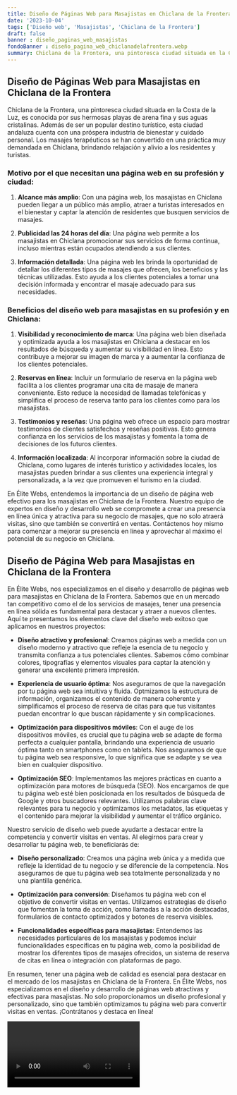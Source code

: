 ```yaml
---
title: Diseño de Páginas Web para Masajistas en Chiclana de la Frontera
date: '2023-10-04'
tags: ['Diseño web', 'Masajistas', 'Chiclana de la Frontera']
draft: false
banner : diseño_paginas_web_masajistas
fondoBanner : diseño_pagina_web_chiclanadelafrontera.webp
summary: Chiclana de la Frontera, una pintoresca ciudad situada en la Costa de la Luz, es conocida por sus hermosas playas de arena fina y sus aguas cristalinas. Además de ser un popular destino turístico, esta ciudad andaluza cuenta con una próspera industria de bienestar y cuidado personal. Los masajes terapéuticos se han convertido en una práctica muy demandada en Chiclana, brindando relajación y alivio a los residentes y turistas.
---
```


## Diseño de Páginas Web para Masajistas en Chiclana de la Frontera

Chiclana de la Frontera, una pintoresca ciudad situada en la Costa de la Luz, es conocida por sus hermosas playas de arena fina y sus aguas cristalinas. Además de ser un popular destino turístico, esta ciudad andaluza cuenta con una próspera industria de bienestar y cuidado personal. Los masajes terapéuticos se han convertido en una práctica muy demandada en Chiclana, brindando relajación y alivio a los residentes y turistas.

### Motivo por el que necesitan una página web en su profesión y ciudad:

1. **Alcance más amplio**: Con una página web, los masajistas en Chiclana pueden llegar a un público más amplio, atraer a turistas interesados en el bienestar y captar la atención de residentes que busquen servicios de masajes.

2. **Publicidad las 24 horas del día**: Una página web permite a los masajistas en Chiclana promocionar sus servicios de forma continua, incluso mientras están ocupados atendiendo a sus clientes.

3. **Información detallada**: Una página web les brinda la oportunidad de detallar los diferentes tipos de masajes que ofrecen, los beneficios y las técnicas utilizadas. Esto ayuda a los clientes potenciales a tomar una decisión informada y encontrar el masaje adecuado para sus necesidades.

### Beneficios del diseño web para masajistas en su profesión y en Chiclana:

1. **Visibilidad y reconocimiento de marca**: Una página web bien diseñada y optimizada ayuda a los masajistas en Chiclana a destacar en los resultados de búsqueda y aumentar su visibilidad en línea. Esto contribuye a mejorar su imagen de marca y a aumentar la confianza de los clientes potenciales.

2. **Reservas en línea**: Incluir un formulario de reserva en la página web facilita a los clientes programar una cita de masaje de manera conveniente. Esto reduce la necesidad de llamadas telefónicas y simplifica el proceso de reserva tanto para los clientes como para los masajistas.

3. **Testimonios y reseñas**: Una página web ofrece un espacio para mostrar testimonios de clientes satisfechos y reseñas positivas. Esto genera confianza en los servicios de los masajistas y fomenta la toma de decisiones de los futuros clientes.

4. **Información localizada**: Al incorporar información sobre la ciudad de Chiclana, como lugares de interés turístico y actividades locales, los masajistas pueden brindar a sus clientes una experiencia integral y personalizada, a la vez que promueven el turismo en la ciudad.

En Élite Webs, entendemos la importancia de un diseño de página web efectivo para los masajistas en Chiclana de la Frontera. Nuestro equipo de expertos en diseño y desarrollo web se compromete a crear una presencia en línea única y atractiva para su negocio de masajes, que no solo atraerá visitas, sino que también se convertirá en ventas. Contáctenos hoy mismo para comenzar a mejorar su presencia en línea y aprovechar al máximo el potencial de su negocio en Chiclana.

<GifSeo />

<Cta />

## Diseño de Página Web para Masajistas en Chiclana de la Frontera

En Élite Webs, nos especializamos en el diseño y desarrollo de páginas web para masajistas en Chiclana de la Frontera. Sabemos que en un mercado tan competitivo como el de los servicios de masajes, tener una presencia en línea sólida es fundamental para destacar y atraer a nuevos clientes. Aquí te presentamos los elementos clave del diseño web exitoso que aplicamos en nuestros proyectos:

- **Diseño atractivo y profesional**: Creamos páginas web a medida con un diseño moderno y atractivo que refleje la esencia de tu negocio y transmita confianza a tus potenciales clientes. Sabemos cómo combinar colores, tipografías y elementos visuales para captar la atención y generar una excelente primera impresión.

- **Experiencia de usuario óptima**: Nos aseguramos de que la navegación por tu página web sea intuitiva y fluida. Optmizamos la estructura de información, organizamos el contenido de manera coherente y simplificamos el proceso de reserva de citas para que tus visitantes puedan encontrar lo que buscan rápidamente y sin complicaciones.

- **Optimización para dispositivos móviles**: Con el auge de los dispositivos móviles, es crucial que tu página web se adapte de forma perfecta a cualquier pantalla, brindando una experiencia de usuario óptima tanto en smartphones como en tablets. Nos aseguramos de que tu página web sea responsive, lo que significa que se adapte y se vea bien en cualquier dispositivo.

- **Optimización SEO**: Implementamos las mejores prácticas en cuanto a optimización para motores de búsqueda (SEO). Nos encargamos de que tu página web esté bien posicionada en los resultados de búsqueda de Google y otros buscadores relevantes. Utilizamos palabras clave relevantes para tu negocio y optimizamos los metadatos, las etiquetas y el contenido para mejorar la visibilidad y aumentar el tráfico orgánico.

Nuestro servicio de diseño web puede ayudarte a destacar entre la competencia y convertir visitas en ventas. Al elegirnos para crear y desarrollar tu página web, te beneficiarás de:

- **Diseño personalizado**: Creamos una página web única y a medida que refleje la identidad de tu negocio y se diferencie de la competencia. Nos aseguramos de que tu página web sea totalmente personalizada y no una plantilla genérica.

- **Optimización para conversión**: Diseñamos tu página web con el objetivo de convertir visitas en ventas. Utilizamos estrategias de diseño que fomentan la toma de acción, como llamadas a la acción destacadas, formularios de contacto optimizados y botones de reserva visibles.

- **Funcionalidades específicas para masajistas**: Entendemos las necesidades particulares de los masajistas y podemos incluir funcionalidades específicas en tu página web, como la posibilidad de mostrar los diferentes tipos de masajes ofrecidos, un sistema de reserva de citas en línea o integración con plataformas de pago.

En resumen, tener una página web de calidad es esencial para destacar en el mercado de los masajistas en Chiclana de la Frontera. En Élite Webs, nos especializamos en el diseño y desarrollo de páginas web atractivas y efectivas para masajistas. No solo proporcionamos un diseño profesional y personalizado, sino que también optimizamos tu página web para convertir visitas en ventas. ¡Contrátanos y destaca en línea!

<Video />

<CtaBot job='Masajistas' city='Chiclana de la Frontera'/>

<Gmaps query='Chiclana de la Frontera+españa+maps' />
